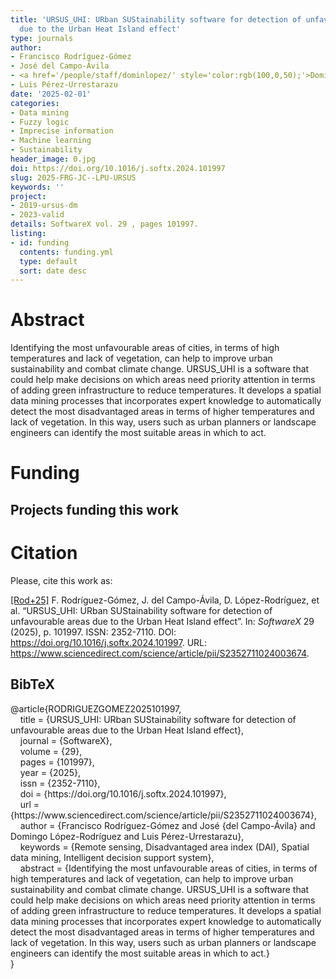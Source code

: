 ```yaml
---
title: 'URSUS_UHI: URban SUStainability software for detection of unfavourable areas
  due to the Urban Heat Island effect'
type: journals
author:
- Francisco Rodríguez-Gómez
- José del Campo-Ávila
- <a href='/people/staff/dominlopez/' style='color:rgb(100,0,50);'>Domingo López Rodríguez</a>
- Luis Pérez-Urrestarazu
date: '2025-02-01'
categories:
- Data mining
- Fuzzy logic
- Imprecise information
- Machine learning
- Sustainability
header_image: 0.jpg
doi: https://doi.org/10.1016/j.softx.2024.101997
slug: 2025-FRG-JC--LPU-URSUS
keywords: ''
project:
- 2019-ursus-dm
- 2023-valid
details: SoftwareX vol. 29 , pages 101997.
listing:
- id: funding
  contents: funding.yml
  type: default
  sort: date desc
---
```





# Abstract

Identifying the most unfavourable areas of cities, in terms of high temperatures and lack of vegetation, can help to improve urban sustainability and combat climate change. URSUS_UHI is a software that could help make decisions on which areas need priority attention in terms of adding green infrastructure to reduce temperatures. It develops a spatial data mining processes that incorporates expert knowledge to automatically detect the most disadvantaged areas in terms of higher temperatures and lack of vegetation. In this way, users such as urban planners or landscape engineers can identify the most suitable areas in which to act.


# Funding
::: {.callout-note appearance='minimal' collapse=false}
## Projects funding this work

:::{#funding}
:::
:::




# Citation
Please, cite this work as:


<a name=bib-RODRIGUEZGOMEZ2025101997></a>[[Rod+25]](#cite-RODRIGUEZGOMEZ2025101997) F. Rodríguez-Gómez, J. del Campo-Ávila, D. López-Rodríguez, et al. “URSUS_UHI: URban SUStainability software for detection of unfavourable areas due to the Urban Heat Island effect”. In: _SoftwareX_ 29 (2025), p. 101997. ISSN: 2352-7110. DOI: [https://doi.org/10.1016/j.softx.2024.101997](https://doi.org/https%3A%2F%2Fdoi.org%2F10.1016%2Fj.softx.2024.101997). URL: [https://www.sciencedirect.com/science/article/pii/S2352711024003674](https://www.sciencedirect.com/science/article/pii/S2352711024003674).

::: {.callout-note appearance="minimal" collapse=true}

## BibTeX

@article{RODRIGUEZGOMEZ2025101997,<br>&nbsp;&nbsp;&nbsp;&nbsp;title = {URSUS_UHI: URban SUStainability software for detection of unfavourable areas due to the Urban Heat Island effect},<br>&nbsp;&nbsp;&nbsp;&nbsp;journal = {SoftwareX},<br>&nbsp;&nbsp;&nbsp;&nbsp;volume = {29},<br>&nbsp;&nbsp;&nbsp;&nbsp;pages = {101997},<br>&nbsp;&nbsp;&nbsp;&nbsp;year = {2025},<br>&nbsp;&nbsp;&nbsp;&nbsp;issn = {2352-7110},<br>&nbsp;&nbsp;&nbsp;&nbsp;doi = {https://doi.org/10.1016/j.softx.2024.101997},<br>&nbsp;&nbsp;&nbsp;&nbsp;url = {https://www.sciencedirect.com/science/article/pii/S2352711024003674},<br>&nbsp;&nbsp;&nbsp;&nbsp;author = {Francisco Rodríguez-Gómez and José {del Campo-Ávila} and Domingo López-Rodríguez and Luis Pérez-Urrestarazu},<br>&nbsp;&nbsp;&nbsp;&nbsp;keywords = {Remote sensing, Disadvantaged area index (DAI), Spatial data mining, Intelligent decision support system},<br>&nbsp;&nbsp;&nbsp;&nbsp;abstract = {Identifying the most unfavourable areas of cities, in terms of high temperatures and lack of vegetation, can help to improve urban sustainability and combat climate change. URSUS_UHI is a software that could help make decisions on which areas need priority attention in terms of adding green infrastructure to reduce temperatures. It develops a spatial data mining processes that incorporates expert knowledge to automatically detect the most disadvantaged areas in terms of higher temperatures and lack of vegetation. In this way, users such as urban planners or landscape engineers can identify the most suitable areas in which to act.}<br>}

:::

